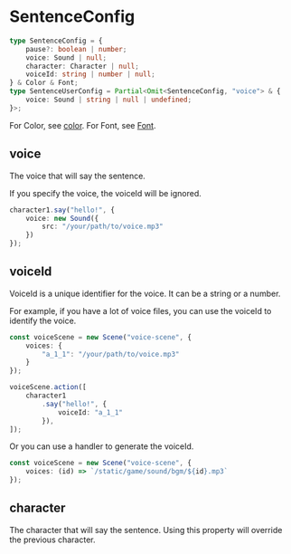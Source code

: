 
# SentenceConfig

```ts
type SentenceConfig = {
    pause?: boolean | number;
    voice: Sound | null;
    character: Character | null;
    voiceId: string | number | null;
} & Color & Font;
type SentenceUserConfig = Partial<Omit<SentenceConfig, "voice"> & {
    voice: Sound | string | null | undefined;
}>;
```

For Color, see [color](./color#Color).
For Font, see [Font](./Font).

## voice

The voice that will say the sentence.

If you specify the voice, the voiceId will be ignored.

```ts
character1.say("hello!", {
    voice: new Sound({
        src: "/your/path/to/voice.mp3"
    })
});
```

## voiceId

VoiceId is a unique identifier for the voice. It can be a string or a number.

For example, if you have a lot of voice files, you can use the voiceId to identify the voice.

```ts
const voiceScene = new Scene("voice-scene", {
    voices: {
        "a_1_1": "/your/path/to/voice.mp3"
    }
});

voiceScene.action([
    character1
        .say("hello!", {
            voiceId: "a_1_1"
        }),
]);
```

Or you can use a handler to generate the voiceId.

```ts
const voiceScene = new Scene("voice-scene", {
    voices: (id) => `/static/game/sound/bgm/${id}.mp3`
});
```

## character

The character that will say the sentence. Using this property will override the previous character.
